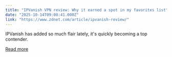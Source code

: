 ```yaml
---
title: "IPVanish VPN review: Why it earned a spot in my favorites list"
date: "2025-10-14T09:00:41.000Z"
link: "https://www.zdnet.com/article/ipvanish-review/"
---
```


IPVanish has added so much flair lately, it's quickly becoming a top contender.

[Read more](https://www.zdnet.com/article/ipvanish-review/)
